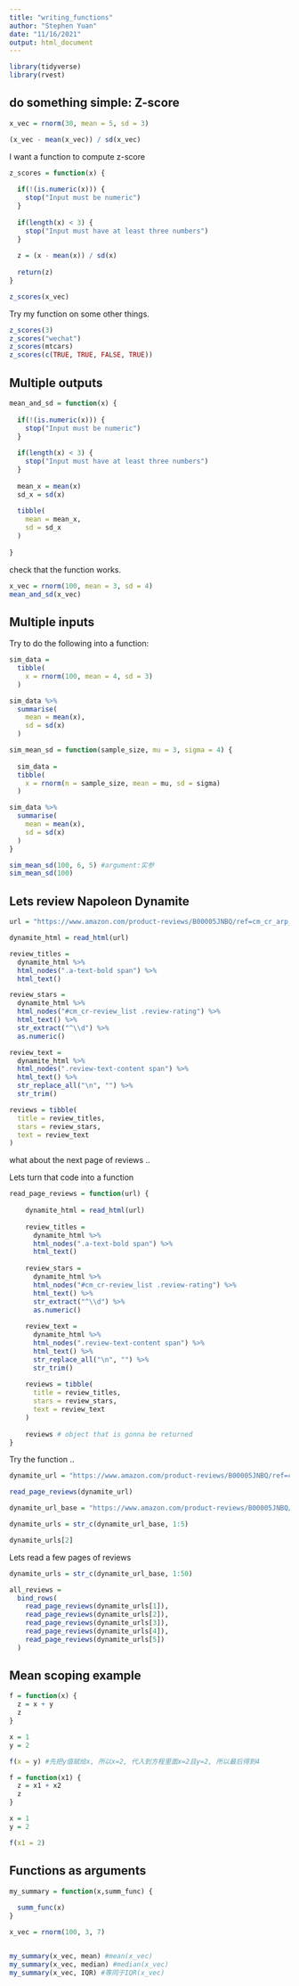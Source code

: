 ```yaml
---
title: "writing_functions"
author: "Stephen Yuan"
date: "11/16/2021"
output: html_document
---
```


```r
library(tidyverse)
library(rvest)
```

## do something simple: Z-score

```r
x_vec = rnorm(30, mean = 5, sd = 3)

(x_vec - mean(x_vec)) / sd(x_vec)
```

I want a function to compute z-score

```r
z_scores = function(x) {
  
  if(!(is.numeric(x))) {
    stop("Input must be numeric")
  }
  
  if(length(x) < 3) {
    stop("Input must have at least three numbers")
  }
  
  z = (x - mean(x)) / sd(x)
  
  return(z)
}

z_scores(x_vec)
```

Try my function on some other things.

```r
z_scores(3)
z_scores("wechat")
z_scores(mtcars)
z_scores(c(TRUE, TRUE, FALSE, TRUE))
```

## Multiple outputs

```r
mean_and_sd = function(x) {
  
  if(!(is.numeric(x))) {
    stop("Input must be numeric")
  }
  
  if(length(x) < 3) {
    stop("Input must have at least three numbers")
  }
  
  mean_x = mean(x)
  sd_x = sd(x)
  
  tibble(
    mean = mean_x,
    sd = sd_x
  )
  
}
```

check that the function works.

```r
x_vec = rnorm(100, mean = 3, sd = 4)
mean_and_sd(x_vec)
```

## Multiple inputs

Try to do the following into a function:
```r
sim_data = 
  tibble(
    x = rnorm(100, mean = 4, sd = 3)
  )

sim_data %>% 
  summarise(
    mean = mean(x),
    sd = sd(x)
  )
```

```r
sim_mean_sd = function(sample_size, mu = 3, sigma = 4) {
  
  sim_data = 
  tibble(
    x = rnorm(n = sample_size, mean = mu, sd = sigma)
  )

sim_data %>% 
  summarise(
    mean = mean(x),
    sd = sd(x)
  )
}

sim_mean_sd(100, 6, 5) #argument:实参
sim_mean_sd(100)
```


## Lets review Napoleon Dynamite

```r
url = "https://www.amazon.com/product-reviews/B00005JNBQ/ref=cm_cr_arp_d_viewopt_rvwer?ie=UTF8&reviewerType=avp_only_reviews&sortBy=recent&pageNumber=1"

dynamite_html = read_html(url)

review_titles = 
  dynamite_html %>%
  html_nodes(".a-text-bold span") %>%
  html_text()

review_stars = 
  dynamite_html %>%
  html_nodes("#cm_cr-review_list .review-rating") %>%
  html_text() %>%
  str_extract("^\\d") %>%
  as.numeric()

review_text = 
  dynamite_html %>%
  html_nodes(".review-text-content span") %>%
  html_text() %>% 
  str_replace_all("\n", "") %>% 
  str_trim()

reviews = tibble(
  title = review_titles,
  stars = review_stars,
  text = review_text
)
```

what about the next page of reviews .. 

Lets turn that code into a function

```r
read_page_reviews = function(url) {
  
    dynamite_html = read_html(url)
    
    review_titles = 
      dynamite_html %>%
      html_nodes(".a-text-bold span") %>%
      html_text()
    
    review_stars = 
      dynamite_html %>%
      html_nodes("#cm_cr-review_list .review-rating") %>%
      html_text() %>%
      str_extract("^\\d") %>%
      as.numeric()
    
    review_text = 
      dynamite_html %>%
      html_nodes(".review-text-content span") %>%
      html_text() %>% 
      str_replace_all("\n", "") %>% 
      str_trim()
    
    reviews = tibble(
      title = review_titles,
      stars = review_stars,
      text = review_text
    )
    
    reviews # object that is gonna be returned
}
```

Try the function ..

```r
dynamite_url = "https://www.amazon.com/product-reviews/B00005JNBQ/ref=cm_cr_arp_d_viewopt_rvwer?ie=UTF8&reviewerType=avp_only_reviews&sortBy=recent&pageNumber=2"

read_page_reviews(dynamite_url)
```

```r
dynamite_url_base = "https://www.amazon.com/product-reviews/B00005JNBQ/ref=cm_cr_arp_d_viewopt_rvwer?ie=UTF8&reviewerType=avp_only_reviews&sortBy=recent&pageNumber="

dynamite_urls = str_c(dynamite_url_base, 1:5)

dynamite_urls[2]
```

Lets read a few pages of reviews

```r
dynamite_urls = str_c(dynamite_url_base, 1:50)

all_reviews = 
  bind_rows(
    read_page_reviews(dynamite_urls[1]),
    read_page_reviews(dynamite_urls[2]),
    read_page_reviews(dynamite_urls[3]),
    read_page_reviews(dynamite_urls[4]),
    read_page_reviews(dynamite_urls[5])
  )
```


## Mean scoping example 

```r
f = function(x) {
  z = x + y
  z
}

x = 1
y = 2

f(x = y) #先把y值赋给x, 所以x=2, 代入到方程里面x=2且y=2, 所以最后得到4
```

```r
f = function(x1) {
  z = x1 + x2
  z
}

x = 1
y = 2

f(x1 = 2)
```

## Functions as arguments

```r
my_summary = function(x,summ_func) {
  
  summ_func(x)
}

x_vec = rnorm(100, 3, 7)


my_summary(x_vec, mean) #mean(x_vec)
my_summary(x_vec, median) #median(x_vec)
my_summary(x_vec, IQR) #等同于IQR(x_vec)
```



